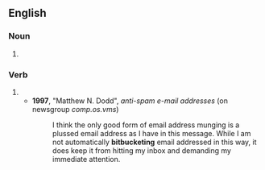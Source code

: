 {{also|bit-bucket|bit bucket}}
==English==

===Noun===
{{en-noun}}

# {{alternative spelling of|bit bucket|lang=en}}

===Verb===
{{en-verb}}

# {{alternative spelling of|bit bucket|lang=en}}
#* '''1997''', "Matthew N. Dodd", ''anti-spam e-mail addresses'' (on newsgroup ''comp.os.vms'')
#*: I think the only good form of email address munging is a plussed email address as I have in this message. While I am not automatically '''bitbucketing''' email addressed in this way, it does keep it from hitting my inbox and demanding my immediate attention.